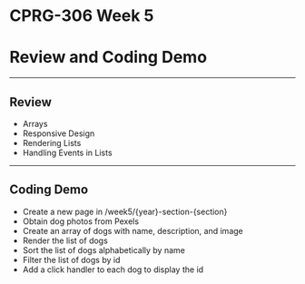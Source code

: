 # CPRG-306 Week 5

# Review and Coding Demo

---

## Review

- Arrays
- Responsive Design
- Rendering Lists
- Handling Events in Lists

---

## Coding Demo

- Create a new page in /week5/\{year\}-section-\{section\}
- Obtain dog photos from Pexels
- Create an array of dogs with name, description, and image
- Render the list of dogs
- Sort the list of dogs alphabetically by name
- Filter the list of dogs by id
- Add a click handler to each dog to display the id
